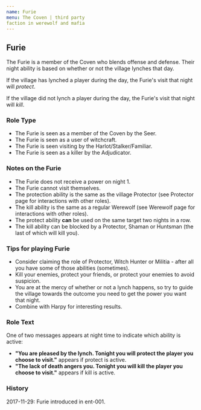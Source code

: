 ```yaml
---
name: Furie
menu: The Coven | third party
faction in werewolf and mafia
---
```


## Furie

The Furie is a member of the Coven who blends offense and defense. Their
night ability is based on whether or not the village lynches that day.

If the village has lynched a player during the day, the Furie's visit
that night will *protect*.

If the village did not lynch a player during the day, the Furie's visit
that night will *kill*.

### Role Type

  - The Furie is seen as a member of the Coven by the Seer.
  - The Furie is seen as a user of witchcraft.
  - The Furie is seen visiting by the Harlot/Stalker/Familiar.
  - The Furie is seen as a killer by the Adjudicator.

### Notes on the Furie

  - The Furie does not receive a power on night 1.
  - The Furie cannot visit themselves.
  - The protection ability is the same as the village Protector (see
    Protector page for interactions with other roles).
  - The kill ability is the same as a regular Werewolf (see Werewolf
    page for interactions with other roles).
  - The protect ability **can** be used on the same target two nights in
    a row.
  - The kill ability can be blocked by a Protector, Shaman or Huntsman
    (the last of which will kill you).

### Tips for playing Furie

  - Consider claiming the role of Protector, Witch Hunter or Militia -
    after all you have some of those abilities (sometimes).
  - Kill your enemies, protect your friends, or protect your enemies to
    avoid suspicion.
  - You are at the mercy of whether or not a lynch happens, so try to
    guide the village towards the outcome you need to get the power you
    want that night.
  - Combine with Harpy for interesting results.

### Role Text

One of two messages appears at night time to indicate which ability is
active:

  - **"You are pleased by the lynch. Tonight you will protect the player
    you choose to visit."** appears if protect is active.
  - **"The lack of death angers you. Tonight you will kill the player
    you choose to visit."** appears if kill is active.

### History

2017-11-29: Furie introduced in ent-001.
